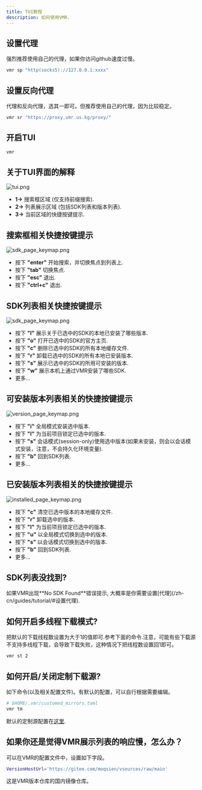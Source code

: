 ```yaml
---
title: TUI教程
description: 如何使用VMR.
---
```



## 设置代理

<Aside type="caution" title="Note">
  强烈推荐使用自己的代理，如果你访问github速度过慢。
</Aside>

```bash
vmr sp "http(socks5)://127.0.0.1:xxxx"
```

## 设置反向代理

<Aside type="caution" title="Note">
  代理和反向代理，选其一即可。但推荐使用自己的代理，因为比较稳定。
</Aside>

```bash
vmr sr "https://proxy.vmr.us.kg/proxy/"
```

## 开启TUI

```bash
vmr
```

## 关于TUI界面的解释

![tui.png](../../../../assets/vmr_tui.png)
- **1->** 搜索框区域 (仅支持前缀搜索).
- **2->** 列表展示区域 (包括SDK列表和版本列表).
- **3->** 当前区域的快捷按键提示.

## 搜索框相关快捷按键提示

![sdk_page_keymap.png](../../../../assets/vmr_input_keymap.png)
- 按下 **"enter"** 开始搜索，并切换焦点到列表上.
- 按下 **"tab"**  切换焦点.
- 按下 **"esc"** 退出.
- 按下 **"ctrl+c"** 退出.

## SDK列表相关快捷按键提示

![sdk_page_keymap.png](../../../../assets/vmr_sdk_keymap.png)
- 按下 **"l"** 展示关于已选中的SDK的本地已安装了哪些版本.
- 按下 **"o"** 打开已选中的SDK的官方主页.
- 按下 **"c"** 删除已选中的SDK的所有本地缓存文件.
- 按下 **"r"** 卸载已选中的SDK的所有本地已安装版本.
- 按下 **"s"** 展示已选中的SDK的所用可安装的版本.
- 按下 **"w"** 展示本机上通过VMR安装了哪些SDK.
- 更多...

## 可安装版本列表相关的快捷按键提示

![version_page_keymap.png](../../../../assets/vmr_version_keymap.png)
- 按下 **"i"** 全局模式安装选中版本.
- 按下 **"l"** 为当前项目锁定已选中的版本.
- 按下 **"s"** 会话模式(session-only)使用选中版本(如果未安装，则会以会话模式安装，注意，不会持久化环境变量).
- 按下 **"b"** 回到SDK列表.
- 更多...

## 已安装版本列表相关的快捷按键提示

![installed_page_keymap.png](../../../../assets/vmr_installed_keymap.png)
- 按下 **"c"** 清空已选中版本的本地缓存文件.
- 按下 **"r"** 卸载选中的版本.
- 按下 **"l"** 为当前项目锁定已选中的版本.
- 按下 **"u"** 以全局模式切换到选中的版本.
- 按下 **"s"** 以会话模式切换到选中的版本.
- 按下 **"b"** 回到SDK列表.
- 更多...

## SDK列表没找到?

<Aside type="caution" title="Note">
  如果VMR出现**No SDK Found**错误提示, 大概率是你需要设置[代理](/zh-cn/guides/tutorial/#设置代理).
</Aside>

## 如何开启多线程下载模式?

把默认的下载线程数设置为大于1的值即可.参考下面的命令.注意，可能有些下载源不支持多线程下载，会导致下载失败，这种情况下把线程数设置回1即可。
```bash
vmr st 2
```

## 如何开启/关闭定制下载源?
如下命令(以及相关配置文件)。有默认的配置，可以自行根据需要编辑。
```bash
# $HOME/.vmr/customed_mirrors.toml
vmr tm
```
默认的定制源配置在[这里](https://github.com/gvcgo/vsources/blob/main/mirrors/customed_mirrors.toml).

## 如果你还是觉得VMR展示列表的响应慢，怎么办？

可以在VMR的配置文件中，设置如下字段。
```bash
VersionHostUrl='https://gitee.com/moqsien/vsources/raw/main'
```
这是VMR版本仓库的国内镜像仓库。
